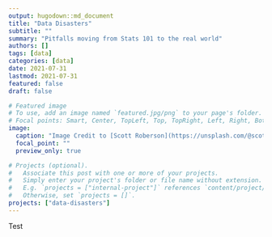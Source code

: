 ```yaml
---
output: hugodown::md_document
title: "Data Disasters"
subtitle: ""
summary: "Pitfalls moving from Stats 101 to the real world"
authors: []
tags: [data]
categories: [data]
date: 2021-07-31
lastmod: 2021-07-31
featured: false
draft: false

# Featured image
# To use, add an image named `featured.jpg/png` to your page's folder.
# Focal points: Smart, Center, TopLeft, Top, TopRight, Left, Right, BottomLeft, Bottom, BottomRight.
image:
  caption: "Image Credit to [Scott Roberson](https://unsplash.com/@scottrodgerson) on Unsplash"
  focal_point: ""
  preview_only: true

# Projects (optional).
#   Associate this post with one or more of your projects.
#   Simply enter your project's folder or file name without extension.
#   E.g. `projects = ["internal-project"]` references `content/project/deep-learning/index.md`.
#   Otherwise, set `projects = []`.
projects: ["data-disasters"]
---
```


Test
